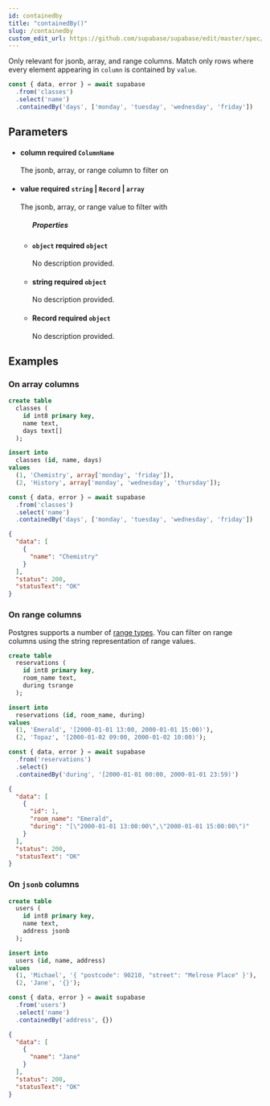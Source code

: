 ```yaml
---
id: containedby
title: "containedBy()"
slug: /containedby
custom_edit_url: https://github.com/supabase/supabase/edit/master/spec/supabase_js_v2.yml
---
```


Only relevant for jsonb, array, and range columns. Match only rows where
every element appearing in `column` is contained by `value`.

```ts
const { data, error } = await supabase
  .from('classes')
  .select('name')
  .containedBy('days', ['monday', 'tuesday', 'wednesday', 'friday'])
```


## Parameters


<ul className="method-list-group">
  
<li className="method-list-item">
  <h4 className="method-list-item-label">
    <span className="method-list-item-label-name">
      column
    </span>
    <span className="method-list-item-label-badge required">
      required
    </span>
    <span className="method-list-item-validation">
      <code>ColumnName</code>
    </span>
  </h4>
  <div class="method-list-item-description">

The jsonb, array, or range column to filter on

  </div>
  
</li>


<li className="method-list-item">
  <h4 className="method-list-item-label">
    <span className="method-list-item-label-name">
      value
    </span>
    <span className="method-list-item-label-badge required">
      required
    </span>
    <span className="method-list-item-validation">
      <code>string</code> | <code>Record</code> | <code>array</code>
    </span>
  </h4>
  <div class="method-list-item-description">

The jsonb, array, or range value to filter with

  </div>
  
<ul className="method-list-group">
  <h5 class="method-list-title method-list-title-isChild expanded">Properties</h5>

<li className="method-list-item">
  <h4 className="method-list-item-label">
    <span className="method-list-item-label-name">
      <code>object</code>
    </span>
    <span className="method-list-item-label-badge required">
      required
    </span>
    <span className="method-list-item-validation">
      <code>object</code>
    </span>
  </h4>
  <div class="method-list-item-description">

No description provided. 

  </div>
  
</li>


<li className="method-list-item">
  <h4 className="method-list-item-label">
    <span className="method-list-item-label-name">
      string
    </span>
    <span className="method-list-item-label-badge required">
      required
    </span>
    <span className="method-list-item-validation">
      <code>object</code>
    </span>
  </h4>
  <div class="method-list-item-description">

No description provided. 

  </div>
  
</li>


<li className="method-list-item">
  <h4 className="method-list-item-label">
    <span className="method-list-item-label-name">
      Record
    </span>
    <span className="method-list-item-label-badge required">
      required
    </span>
    <span className="method-list-item-validation">
      <code>object</code>
    </span>
  </h4>
  <div class="method-list-item-description">

No description provided. 

  </div>
  
</li>

</ul>

</li>

</ul>














## Examples

### On array columns

<Tabs scrollable size="small" type="underlined" defaultActiveId="schema">
<TabPanel id="schema" label="Schema">

  ```sql
  create table
    classes (
      id int8 primary key,
      name text,
      days text[]
    );

  insert into
    classes (id, name, days)
  values
    (1, 'Chemistry', array['monday', 'friday']),
    (2, 'History', array['monday', 'wednesday', 'thursday']);
  ```

</TabPanel>
<TabPanel id="js" label="JavaScript">

  ```ts
  const { data, error } = await supabase
    .from('classes')
    .select('name')
    .containedBy('days', ['monday', 'tuesday', 'wednesday', 'friday'])
  ```

</TabPanel>
<TabPanel id="result" label="Result">

  ```json
  {
    "data": [
      {
        "name": "Chemistry"
      }
    ],
    "status": 200,
    "statusText": "OK"
  }
  ```

</TabPanel>
</Tabs>

### On range columns

Postgres supports a number of [range
types](https://www.postgresql.org/docs/current/rangetypes.html). You
can filter on range columns using the string representation of range
values.

<Tabs scrollable size="small" type="underlined" defaultActiveId="schema">
<TabPanel id="schema" label="Schema">

  ```sql
  create table
    reservations (
      id int8 primary key,
      room_name text,
      during tsrange
    );

  insert into
    reservations (id, room_name, during)
  values
    (1, 'Emerald', '[2000-01-01 13:00, 2000-01-01 15:00)'),
    (2, 'Topaz', '[2000-01-02 09:00, 2000-01-02 10:00)');
  ```

</TabPanel>
<TabPanel id="js" label="JavaScript">

  ```ts
  const { data, error } = await supabase
    .from('reservations')
    .select()
    .containedBy('during', '[2000-01-01 00:00, 2000-01-01 23:59)')
  ```

</TabPanel>
<TabPanel id="result" label="Result">

  ```json
  {
    "data": [
      {
        "id": 1,
        "room_name": "Emerald",
        "during": "[\"2000-01-01 13:00:00\",\"2000-01-01 15:00:00\")"
      }
    ],
    "status": 200,
    "statusText": "OK"
  }
  ```

</TabPanel>
</Tabs>

### On `jsonb` columns

<Tabs scrollable size="small" type="underlined" defaultActiveId="schema">
<TabPanel id="schema" label="Schema">

  ```sql
  create table
    users (
      id int8 primary key,
      name text,
      address jsonb
    );

  insert into
    users (id, name, address)
  values
    (1, 'Michael', '{ "postcode": 90210, "street": "Melrose Place" }'),
    (2, 'Jane', '{}');
  ```

</TabPanel>
<TabPanel id="js" label="JavaScript">

  ```ts
  const { data, error } = await supabase
    .from('users')
    .select('name')
    .containedBy('address', {})
  ```

</TabPanel>
<TabPanel id="result" label="Result">

  ```json
  {
    "data": [
      {
        "name": "Jane"
      }
    ],
    "status": 200,
    "statusText": "OK"
  }
  ```

</TabPanel>
</Tabs>